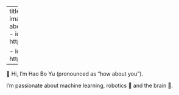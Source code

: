 
---
title: "Hao Bo Yu "
image: images/photo_by_pat.jpg
about:
  template: trestles 
  links:
    - icon: twitter
      text: Twitter
      href: https://twitter.com/hyu754

    - icon: github 
      text: github 
      href: https://github.com/howaboutyu

---

:::{#hero-heading}

👋 Hi, I'm Hao Bo Yu (pronounced as “how about you”).


I'm passionate about machine learning, robotics 🤖 and the brain 🧠. 


<!-- ## Education

**University of Auckland** | New Zealand 
Master of Engineering | 2016 - 2017 

**University of Auckland** | New Zealand 
Bachelors of Engineering (Hon) | 2012 - 2015 

## Experience

**Imagr Ltd** | Machine Learning Engineer | September 2018 - September 2022

**Auckland Bioengineering Institute** | Research Assistant |  Mar 2017 – Aug 2018
 -->
:::


